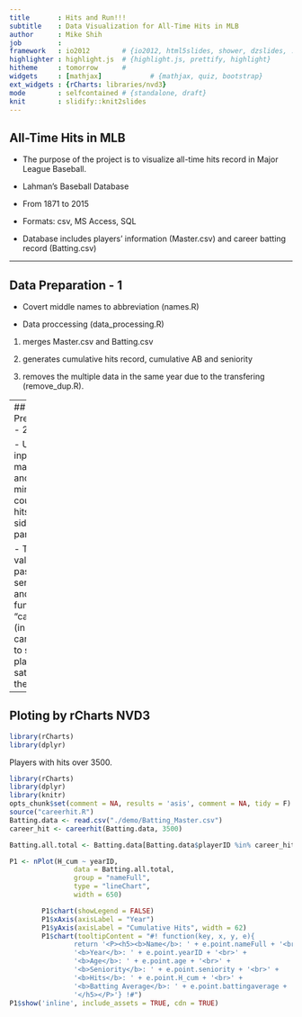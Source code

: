 ```yaml
---
title       : Hits and Run!!!
subtitle    : Data Visualization for All-Time Hits in MLB
author      : Mike Shih
job         : 
framework   : io2012        # {io2012, html5slides, shower, dzslides, ...}
highlighter : highlight.js  # {highlight.js, prettify, highlight}
hitheme     : tomorrow      # 
widgets     : [mathjax]            # {mathjax, quiz, bootstrap}
ext_widgets : {rCharts: libraries/nvd3}
mode        : selfcontained # {standalone, draft}
knit        : slidify::knit2slides
--- 
```

## All-Time Hits in MLB
- The purpose of the project is to visualize all-time hits record in Major League Baseball.

- Lahman’s Baseball Database

- From 1871 to 2015

- Formats: csv, MS Access, SQL

- Database includes players' information (Master.csv) and career batting record (Batting.csv)

---

## Data Preparation - 1

- Covert middle names to abbreviation (names.R)

- Data proccessing (data_processing.R) 

1. merges Master.csv and Batting.csv
        
2. generates cumulative hits record, cumulative AB and seniority

3. removes the multiple data in the same year due to the transfering (remove_dup.R).   

---
## Data Preparation - 2

- User will input the maximum and minimun counts of hits on the sidebar panel. 

- The input values will pass to server.R and use funtion "careerhit" (in careerhit.R) to select players satisfied the criteria. 

---
## Ploting by rCharts NVD3

```r
library(rCharts)
library(dplyr)
```

Players with hits over 3500.

```r
library(rCharts)
library(dplyr)
library(knitr)
opts_chunk$set(comment = NA, results = 'asis', comment = NA, tidy = F)
source("careerhit.R")
Batting.data <- read.csv("./demo/Batting_Master.csv")
career_hit <- careerhit(Batting.data, 3500) 

Batting.all.total <- Batting.data[Batting.data$playerID %in% career_hit$playerID, ]

P1 <- nPlot(H_cum ~ yearID,
                data = Batting.all.total,
                group = "nameFull",
                type = "lineChart", 
                width = 650)

        P1$chart(showLegend = FALSE)
        P1$xAxis(axisLabel = "Year")
        P1$yAxis(axisLabel = "Cumulative Hits", width = 62)
        P1$chart(tooltipContent = "#! function(key, x, y, e){
                return '<P><h5><b>Name</b>: ' + e.point.nameFull + '<br>' +
                '<b>Year</b>: ' + e.point.yearID + '<br>' +
                '<b>Age</b>: ' + e.point.age + '<br>' +
                '<b>Seniority</b>: ' + e.point.seniority + '<br>' +
                '<b>Hits</b>: ' + e.point.H_cum + '<br>' +
                '<b>Batting Average</b>: ' + e.point.battingaverage + '<br>' +
                '</h5></P>'} !#")
P1$show('inline', include_assets = TRUE, cdn = TRUE)

```


